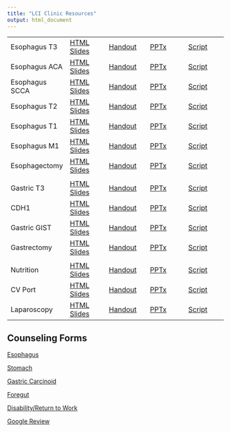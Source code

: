 ```yaml
---
title: "LCI Clinic Resources"
output: html_document
---
```


|  |  |  |  |  |
|---------------|---------------|---------------|---------------|---------------|
| Esophagus T3 | [HTML Slides](lci_esot3.htm) | [Handout](lci_esot3.pdf) | [PPTx](lci_esot3.pptx) | [Script](lci_esot3.docx) |
| Esophagus ACA | [HTML Slides](lci_esot3_aca.htm) | [Handout](lci_esot3_aca.pdf) | [PPTx](lci_esot3_aca.pptx) | [Script](lci_esot3_aca.docx) |
| Esophagus SCCA | [HTML Slides](lci_eso_scca.htm) | [Handout](lci_eso_scca.pdf) | [PPTx](lci_eso_scca.pptx) | [Script](lci_eso_scca.docx) |
| Esophagus T2 | [HTML Slides](lci_esot2.htm) | [Handout](lci_esot2.pdf) | [PPTx](lci_esot2.pptx) | [Script](lci_esot2.docx) |
| Esophagus T1 | [HTML Slides](lci_esot1.htm) | [Handout](lci_esot1.pdf) | [PPTx](lci_esot1.pptx) | [Script](lci_esot1.docx) |
| Esophagus M1 | [HTML Slides](lci_esom1.htm) | [Handout](lci_esom1.pdf) | [PPTx](lci_esom1.pptx) | [Script](lci_esom1.docx) |
| Esophagectomy | [HTML Slides](lci_esophagectomy.htm) | [Handout](lci_esophagectomy.pdf) | [PPTx](lci_esophagectomy.pptx) | [Script](lci_esophagectomy.docx) |
||||||
| Gastric T3 | [HTML Slides](lci_gastrict3.htm) | [Handout](lci_gastrict3.pdf) | [PPTx](lci_gastrict3.pptx) | [Script](lci_gastrict3.docx) |
| CDH1 | [HTML Slides](lci_cdh1.htm) | [Handout](lci_cdh1.pdf) | [PPTx](lci_cdh1.pptx) | [Script](lci_cdh1.docx) |
| Gastric GIST | [HTML Slides](lci_gist.htm) | [Handout](lci_gist.pdf) | [PPTx](lci_gist.pptx) | [Script](lci_gist.docx) |
| Gastrectomy | [HTML Slides](lci_gastrectomy.htm) | [Handout](lci_gastrectomy.pdf) | [PPTx](lci_gastrectomy.pptx) | [Script](lci_gastrectomy.docx) |
||||||
| Nutrition | [HTML Slides](lci_nutrition.htm) | [Handout](lci_nutrition.pdf) | [PPTx](lci_nutrition.pptx) | [Script](lci_nutrition.docx) |
| CV Port | [HTML Slides](lci_cvport.htm) | [Handout](lci_cvport.pdf) | [PPTx](lci_cvport.pptx) | [Script](lci_cvport.docx) |
| Laparoscopy | [HTML Slides](lci_laparoscopy.htm) | [Handout](lci_laparoscopy.pdf) | [PPTx](lci_laparoscopy.pptx) | [Script](lci_laparoscopy.docx) |

## Counseling Forms

[Esophagus](4_EsophagusCounsel2.pdf)

[Stomach](7_StomachCounsel3.pdf)

[Gastric Carcinoid](7_Stomach_Counsel_Carcinoid.pdf)

[Foregut](9_ForegutCounsel2.pdf)

[Disability/Return to Work](DisabilityForm.pdf)

[Google Review](GoogleReview.pdf)
